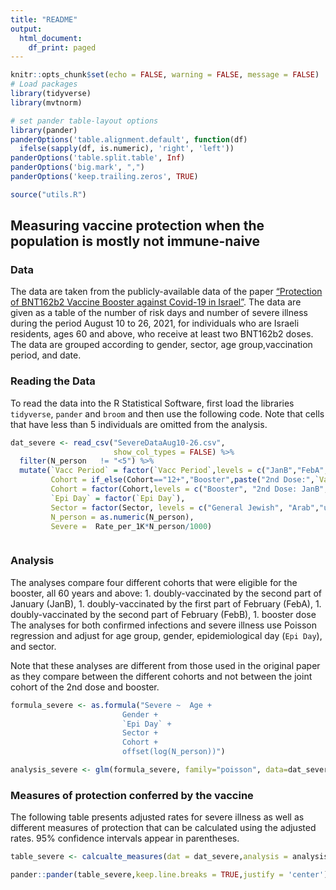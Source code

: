 ```yaml
---
title: "README"
output:
  html_document:
    df_print: paged
---
```


```r
knitr::opts_chunk$set(echo = FALSE, warning = FALSE, message = FALSE)
# Load packages
library(tidyverse)
library(mvtnorm)

# set pander table-layout options
library(pander)
panderOptions('table.alignment.default', function(df)
  ifelse(sapply(df, is.numeric), 'right', 'left'))
panderOptions('table.split.table', Inf)
panderOptions('big.mark', ",")
panderOptions('keep.trailing.zeros', TRUE)

source("utils.R")

```




## Measuring vaccine protection when the population is mostly not immune-naive  

### Data

The data are taken from the publicly-available data of the paper ["Protection of BNT162b2 Vaccine Booster against Covid-19 in Israel"](https://www.nejm.org/doi/full/10.1056/nejmoa2114255). The data are given as a table of the number of risk days and number of severe illness during the period August 10 to 26, 2021, for individuals who are Israeli residents, ages 60 and above, who receive at least two BNT162b2 doses. The data are grouped according to gender, sector, age group,vaccination period, and date.

### Reading the Data
To read the data into the R Statistical Software, first load the libraries `tidyverse`, `pander` and `broom` and then use the following code. Note that cells that have less than 5 individuals are omitted from the analysis.
```r


dat_severe <- read_csv("SevereDataAug10-26.csv",
                       show_col_types = FALSE) %>%  
  filter(N_person	!= "<5") %>%
  mutate(`Vacc Period` = factor(`Vacc Period`,levels = c("JanB","FebA","FebB")), 
         Cohort = if_else(Cohort=="12+","Booster",paste("2nd Dose:",`Vacc Period`)),
         Cohort = factor(Cohort,levels = c("Booster", "2nd Dose: JanB", "2nd Dose: FebA", "2nd Dose: FebB")),
         `Epi Day` = factor(`Epi Day`),
         Sector = factor(Sector, levels = c("General Jewish", "Arab","ultra-Orthodox Jews")),
         N_person = as.numeric(N_person),
         Severe =  Rate_per_1K*N_person/1000)



```

### Analysis

The analyses compare four different cohorts that were eligible for the booster, all 60 years and above:
1. doubly-vaccinated by the second part of January (JanB),
1. doubly-vaccinated by the first part of February (FebA),
1. doubly-vaccinated by the second part of February (FebB),
1. booster dose
The analyses for both confirmed infections and severe illness use Poisson regression and adjust for age group, gender, epidemiological day (`Epi Day`), and sector.

Note that these analyses are different from those used in the original paper as they compare between the different cohorts and not between the joint cohort of the 2nd dose and booster. 

```r
formula_severe <- as.formula("Severe ~  Age +
                         Gender + 
                         `Epi Day` +
                         Sector +
                         Cohort +  
                         offset(log(N_person))") 

analysis_severe <- glm(formula_severe, family="poisson", data=dat_severe)

```


### Measures of protection conferred by the vaccine
The following table presents adjusted rates for severe illness as well as different measures of protection that can be calculated using the adjusted rates. 95% confidence intervals appear in parentheses.  

```r

table_severe <- calcualte_measures(dat = dat_severe,analysis = analysis_severe)

pander::pander(table_severe,keep.line.breaks = TRUE,justify = 'center')
```
